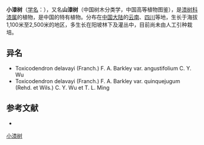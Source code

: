 {{Speciesbox
| name = 小漆树
| status = 
| status_system = 
| image =
| genus = Toxicodendron
| species = delavayi
| authority = (Franch.) F. A. Barkl.
| subdivision_ranks =[[变种|变种]]
| subdivision =
* 小漆树 ''T. d.'' var. ''delavayi''
* [[多叶小漆树|多叶小漆树]] ''T. d.'' var. ''quinquejugum''
* [[狭叶小漆树|狭叶小漆树]] ''T. d.'' var. ''angustifolium''
| synonyms = 
''Rhus delavayi''
}}

'''小漆树'''（[[学名|学名]]：{{lang|la|''Toxicodendron delavayi''}}），又名'''山漆树'''（中国树木分类学，中国高等植物图鉴），是[[漆树科|漆树科]][[漆属|漆属]]的植物，是中国的特有植物。分布在[[中国大陆|中国大陆]]的[[云南|云南]]、[[四川|四川]]等地，生长于海拔1,100米至2,500米的地区，多生长在阳坡林下及灌丛中，目前尚未由人工引种栽培。

== 异名 ==
* Toxicodendron delavayi (Franch.) F. A. Barkley var. angustifolium C. Y. Wu
* Toxicodendron delavayi (Franch.) F. A. Barkley var. quinquejugum (Rehd. et Wils.) C. Y. Wu et T. L. Ming

== 参考文献 ==
<div class="references-small">
* {{cite web| url =http://www.bioinfo.cn/db05/KmzwSpecies.php?action=view&id=577| title =小漆树（原变种）| work =《中国高等植物数据库全库》| publisher =中国科学院微生物研究所| author =昆明植物研究所| accessdate =2009-02-21| deadurl =yes| archiveurl =https://web.archive.org/web/20160305011532/http://www.bioinfo.cn/db05/KmzwSpecies.php?action=view&id=577| archivedate =2016-03-05}}
</div>
{{Taxonbar|from=Q5438385}}

[[Category:漆属|小漆树]]


{{植物小作品}}